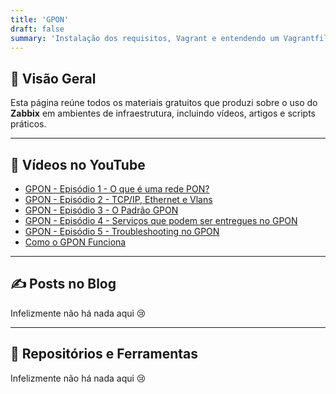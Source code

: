 ```yaml
---
title: 'GPON'
draft: false
summary: 'Instalação dos requisitos, Vagrant e entendendo um Vagrantfile'
---
```


## 🧠 Visão Geral

Esta página reúne todos os materiais gratuitos que produzi sobre o uso do **Zabbix** em ambientes de infraestrutura, incluindo vídeos, artigos e scripts práticos.

---

## 🎥 Vídeos no YouTube

- [GPON - Episódio 1 - O que é uma rede PON?](https://youtu.be/r8MKyppI0Yo)
- [GPON - Episódio 2 - TCP/IP, Ethernet e Vlans](https://youtu.be/T28i9RZElnU)
- [GPON - Episódio 3 - O Padrão GPON](https://youtu.be/E068N41MllA)
- [GPON - Episódio 4 - Serviços que podem ser entregues no GPON](https://youtu.be/DrttKKDA84c)
- [GPON - Episódio 5 - Troubleshooting no GPON](https://youtu.be/Gjm2G12MJfg)
- [Como o GPON Funciona](https://youtu.be/Q-QpxslckrM)

---

## ✍️ Posts no Blog

Infelizmente não há nada aqui 😢

---

## 🧰 Repositórios e Ferramentas

Infelizmente não há nada aqui 😢
